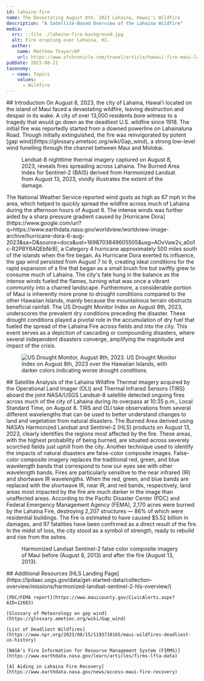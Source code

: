 ---
id: lahaina-fire
name: The Devastating August 8th, 2023 Lahaina, Hawai'i Wildfire
description: "A Satellite-Based Overview of the Lahaina Wildfire"
media:
  src: ::file ./lahaina-fire-background.jpg
  alt: Fire erupting over Lahaina, HI.
  author:
    name: Matthew Thayer/AP
    url: https://www.sfchronicle.com/travel/article/hawaii-fire-maui-lahaina-18289213.php
pubDate: 2023-08-21
taxonomy:
  - name: Topics
    values:
      - Wildfire
---

<Block>
  <Prose>
    ## Introduction
        On August 8, 2023, the city of Lahaina, Hawai’i located on the island of Maui faced a devastating wildfire, leaving destruction and despair in its wake. A city of over 13,000 residents bore witness to a tragedy that would go down as the deadliest U.S. wildfire since 1918. The initial fire was reportedly started from a downed powerline on Lahainaluna Road. Though initially extinguished, the fire was reinvigorated by potent [gap wind](https://glossary.ametsoc.org/wiki/Gap_wind), a strong low-level wind funelling through the channel between Maui and Molokai. 
  </Prose>
</Block>  

<Block>
  <Figure>
    <Map
      datasetId='lahaina-fire'
      layerId='landsat-nighttime-thermal'
      dateTime='2023-08-08'
      compareDateTime='2023-08-13'
    />
    <Caption>
Landsat-8 nighttime thermal imagery captured on August 8, 2023, reveals fires spreading across Lahaina. The Burned Area Index for Sentinel-2 (BAIS) derived from Harmonized Landsat from August 13, 2023, vividly illustrates the extent of the damage.
    </Caption>
  </Figure>
</Block>

<Block>
  <Prose>
The National Weather Service reported wind gusts as high as 67 mph in the area, which helped to quickly spread the wildfire across much of Lahaina during the afternoon hours of August 8. The intense winds was further aided by a sharp pressure gradient caused by [Hurricane Dora](https://www.google.com/url?q=https://www.earthdata.nasa.gov/worldview/worldview-image-archive/hurricane-dora-6-aug-2023&sa=D&source=docs&ust=1698703849605505&usg=AOvVaw2v_a0o1c-R2PBY6AQEbNrB), a Category 4 hurricane approximately 500 miles south of the islands when the fire began. As Hurricane Dora exerted its influence, the gap wind persisted from August 7 to 9, creating ideal conditions for the rapid expansion of a fire that began as a small brush fire but swiftly grew to consume much of Lahaina. The city's fate hung in the balance as the intense winds fueled the flames, turning what was once a vibrant community into a charred landscape.
  </Prose>
</Block>  

<Block>
  <Prose>
Furthermore, a considerable portion of Maui is inherently more prone to drought conditions compared to the other Hawaiian Islands, mainly because the mountainous terrain obstructs beneficial rainfall. The US Drought Monitor Index on August 8th, 2023, underscores the prevalent dry conditions preceding the disaster. These drought conditions played a pivotal role in the accumulation of dry fuel that fueled the spread of the Lahaina Fire across fields and into the city. This event serves as a depiction of cascading or compounding disasters, where several independent disasters converge, amplifying the magnitude and impact of the crisis.
  </Prose>
</Block>

<Block>
<Figure>
      <Image
      src={new URL('./lahaina-fire-drought-monitor.jpg', import.meta.url).href}
      alt='US Drought Monitor, August 8th, 2023.'
    />
    <Caption>
    US Drought Monitor Index on August 8th, 2023 over the Hawaiian Islands, with darker colors indicating worse drought conditions.
    </Caption>
  </Figure>
  <Prose>
    ## Satellite Analysis of the Lahaina Wildfire
    Thermal imagery acquired by the Operational Land Imager (OLI) and Thermal Infrared Sensors (TIRS) aboard the joint NASA/USGS Landsat-8 satellite detected ongoing fires across much of the city of Lahaina during its overpass at 10:35 p.m., Local Standard Time, on August 8. TIRS and OLI take observations from several different wavelengths that can be used to better understand changes to land and vegetation from natural disasters. The Burned Area derived using NASA’s Harmonized Landsat and Sentinel-2 (HLS) products on August 13, 2023, clearly identifies the regions most affected by the fire. These areas, with the highest probability of being burned, are situated across severely scorched fields just uphill from the city.
    Another technique used to identify the impacts of natural disasters are false-color composite images. False-color composite imagery replaces the traditional red, green, and blue wavelength bands that correspond to how our eyes see with other wavelength bands. Fires are particularly sensitive to the near infrared (IR) and shortwave IR wavelengths. When the red, green, and blue bands are replaced with the shortwave IR, near IR, and red bands, respectively, land areas most impacted by the fire are much darker in the image than unaffected areas. 
    According to the Pacific Disaster Center (PDC) and Federal Emergency Management Agency (FEMA), 2,170 acres were burned by the Lahaina Fire, destroying 2,207 structures — 86% of which were residential buildings. The fire is estimated to have caused $5.52 billion in damages, and 97 fatalities have been confirmed as a direct result of the fire.  In the midst of loss, the city stood as a symbol of strength, ready to rebuild and rise from the ashes.
  </Prose>
</Block>

<Block>
  <Figure>
    <Map
      center={[-156.6837, 20.8785]}
      zoom={14}
      datasetId='lahaina-fire'
      layerId='hls-swir-falsecolor-composite'
      dateTime='2023-08-08'
      compareDateTime='2023-08-13'
    />
    <Caption>
      Harmonized Landsat Sentinel-2 false color composite imagery of Maui before (August 8, 2013) and after the fire (August 13, 2013).
    </Caption>
  </Figure>
</Block>

<Block>
  <Prose>
    ## Additional Resources
    [HLS Landing Page](https://lpdaac.usgs.gov/data/get-started-data/collection-overview/missions/harmonized-landsat-sentinel-2-hls-overview/)
    
    [PDC/FEMA report](https://www.mauicounty.gov/CivicAlerts.aspx?AID=12683)
    
    [Glossary of Meteorology on gap wind](https://glossary.ametsoc.org/wiki/Gap_wind)

    [List of Deadliest Wildfires](https://www.npr.org/2023/08/15/1193710165/maui-wildfires-deadliest-us-history)

    [NASA's Fire Information for Resourse Management System (FIRMS)](https://www.earthdata.nasa.gov/learn/articles/firms-lfta-data)

    [AI Aiding in Lahaina Fire Recovery](https://www.earthdata.nasa.gov/news/access-maui-fire-recovery)

  </Prose>
</Block>
